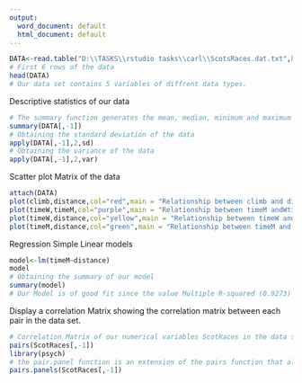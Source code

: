---
output:
  word_document: default
  html_document: default
---

```{r}
DATA<-read.table("D:\\TASKS\\rstudio tasks\\carl\\ScotsRaces.dat.txt",header = T)
# First 6 rows of the data
head(DATA)
# Our data set contains 5 variables of diffrent data types.
```



Descriptive statistics of our data 
```{r}
# The summary function generates the mean, median, minimum and maximum values of the data set.
summary(DATA[,-1])
# Obtaining the standard deviation of the data
apply(DATA[,-1],2,sd)
# Obtaining the variance of the data
apply(DATA[,-1],2,var)
```
Scatter plot Matrix of the data
```{r}
attach(DATA)
plot(climb,distance,col="red",main = "Relationship between climb and distance")
plot(timeW,timeM,col="purple",main = "Relationship between timeM andWtimeM")
plot(timeW,distance,col="yellow",main = "Relationship between timeW and distance")
plot(timeM,distance,col="green",main = "Relationship between timeM and distance")

```
Regression
Simple Linear models
```{r}
model<-lm(timeM~distance)
model
# Obtaining the summary of our model
summary(model)
# Our Model is of good fit since the value Multiple R-squared (0.9273) is close to 1
```
Display a correlation Matrix showing the correlation matrix between each pair in the data set.
```{r}
# Correlation Matrix of our numerical variables ScotRaces in the data set
pairs(ScotRaces[,-1])
library(psych)
# the pair.panel function is an extension of the pairs function that allows you to easily add regression lines, histograms, confidence intervals, … and customize several additional arguments
pairs.panels(ScotRaces[,-1])
```
